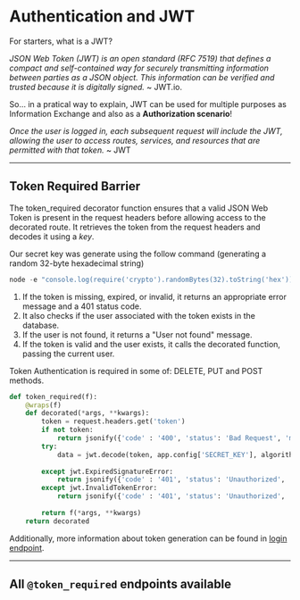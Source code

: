 
# Authentication and JWT

For starters, what is a JWT?

_JSON Web Token (JWT) is an open standard (RFC 7519) that defines a compact and self-contained way for securely transmitting information between parties as a JSON object. This information can be verified and trusted because it is digitally signed._ ~ JWT.io.

So... in a pratical way to explain, JWT can be used for multiple purposes as Information Exchange and also as a **Authorization scenario**!

_Once the user is logged in, each subsequent request will include the JWT, allowing the user to access routes, services, and resources that are permitted with that token._ ~ JWT

---

## Token Required Barrier

The token_required decorator function ensures that a valid JSON Web Token is present in the request headers before allowing access to the decorated route. It retrieves the token from the request headers and decodes it using a _key_. 

Our secret key was generate using the follow command (generating a random 32-byte hexadecimal string)
```js filename="generate-string.js" copy
node -e "console.log(require('crypto').randomBytes(32).toString('hex'))"
```

1. If the token is missing, expired, or invalid, it returns an appropriate error message and a 401 status code. 
2. It also checks if the user associated with the token exists in the database. 
3. If the user is not found, it returns a "User not found" message. 
4. If the token is valid and the user exists, it calls the decorated function, passing the current user.

<Callout type="info">
  Token Authentication is required in some of: DELETE, PUT and POST methods.
</Callout>

```python filename="app.js" {1} copy showLineNumbers
def token_required(f):
    @wraps(f)
    def decorated(*args, **kwargs):
        token = request.headers.get('token')  
        if not token:
            return jsonify({'code' : '400', 'status': 'Bad Request', 'message': 'Token header is required'}), 400
        try:
            data = jwt.decode(token, app.config['SECRET_KEY'], algorithms=["HS256"])
            
        except jwt.ExpiredSignatureError:
            return jsonify({'code' : '401', 'status': 'Unauthorized', 'message': 'Token expired'}), 401
        except jwt.InvalidTokenError:
            return jsonify({'code' : '401', 'status': 'Unauthorized', 'message': 'Invalid Token'}), 401
        
        return f(*args, **kwargs)
    return decorated
```

Additionally, more information about token generation can be found in [login endpoint](/api-post/user-login).

---

## All `@token_required` endpoints available

<Cards>
  <Card title="DELETE /books/id" href="api-delete/books-id" />
  <Card title="PUT /books/id" href="api-put/books-id" />
  <Card title="POST /books" href="api-post/books" />
  <Card title="POST /books/cart" href="api-post/books-cart" />
  <Card title="POST /user/signup" href="api-post/user-signup" />
  <Card title="POST /user/login" href="api-post/user-login" />
  <Card title="POST /user/confirmation" href="api-post/user-confirmation" />
</Cards>